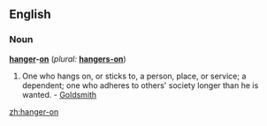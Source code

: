 ==English==

===Noun===
'''[[hanger]]-[[on]]'''  (''plural:'' '''[[hangers-on]]''')

# One who hangs on, or sticks to, a person, place, or service; a dependent; one who adheres to others' society longer than he is wanted. - [[Goldsmith]]

[[zh:hanger-on]]